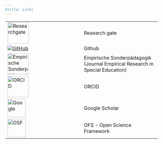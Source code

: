 ```yaml
---
#title: Links
---
```


<!-- ![](images/links.webp){fig-align="center" width="250"} -->

|  |  |
|----|----|
| [![Researchgate](images/researchgate_icon.png){width="70"}](https://www.researchgate.net/profile/Juergen_Wilbert2) | Research gate |
| [![GitHub](images/github.png)](https://github.com/jazznbass) | Github |
| [![Empirische Sonderpädagogik](images/esp_icon.png){width="70"}](http://www.psychologie-aktuell.com/index.php?id=255) | Empirische Sonderpädagogik (Journal Empirical Research in Special Education) |
| [![ORCID](images/ORCID_iD.svg.png){width="69"}](https://orcid.org/0000-0002-8392-2873) | ORCID |
| [![Google](images/google_scholar.png){width="60"}](https://scholar.google.de/citations?user=RF7Siq4AAAAJ&hl=en) | Google Scholar |
| [![OSF](images/osf.png){width="60"}](https://osf.io/q7gme/) | OFS - Open Science Framework |
